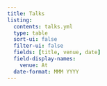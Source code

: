 ```yaml
---
title: Talks
listing:
  contents: talks.yml
  type: table 
  sort-ui: false
  filter-ui: false
  fields: [title, venue, date]
  field-display-names: 
    venue: At
  date-format: MMM YYYY
---
```

